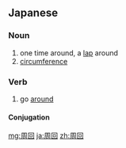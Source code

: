 ==Japanese==
{{ja-kanjitab|しゅう|かい|yomi=on}}

===Noun===
{{ja-noun|しゅうかい}}

# one time around, a [[lap]] around
# [[circumference]]

===Verb===
{{ja-verb-suru|しゅうかい}}

# go [[around]]

====Conjugation====
{{ja-suru|しゅうかい}}

[[mg:周回]]
[[ja:周回]]
[[zh:周回]]